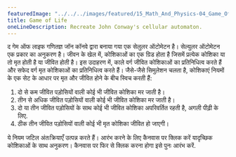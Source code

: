 ```yaml
---
featuredImage: "../../../images/featured/15_Math_And_Physics-04_Game_Of_Life-thumbnail.png"
title: Game of Life
oneLineDescription: Recreate John Conway's cellular automaton.
---
```


द गेम ऑफ लाइफ गणितज्ञ जॉन कॉनवे द्वारा बनाया गया एक सेलुलर ऑटोमेटन है। सेल्युलर ऑटोमेटन एक प्रकार का अनुकरण है। 
जीवन के खेल में, कोशिकाओं का एक ग्रिड होता है जिसमें प्रत्येक कोशिका या तो मृत होती है या जीवित होती है। इस उदाहरण में, 
काले वर्ग जीवित कोशिकाओं का प्रतिनिधित्व करते हैं और सफेद वर्ग मृत कोशिकाओं का प्रतिनिधित्व करते हैं। जैसे-जैसे सिमुलेशन चलता है, 
कोशिकाएं नियमों के एक सेट के आधार पर मृत और जीवित होने के बीच स्विच करती हैं:
<ol>
 <li>दो से कम जीवित पड़ोसियों वाली कोई भी जीवित कोशिका मर जाती है।</li>
 <li>तीन से अधिक जीवित पड़ोसियों वाली कोई भी जीवित कोशिका मर जाती है।</li>
 <li>दो या तीन जीवित पड़ोसियों के साथ कोई भी जीवित कोशिका अपरिवर्तित रहती है,
अगली पीढ़ी के लिए.</li>
 <li>ठीक तीन जीवित पड़ोसियों वाली कोई भी मृत कोशिका जीवित हो जाएगी।</li>
</ol>
ये नियम जटिल अंतःक्रियाएँ उत्पन्न करते हैं। आरंभ करने के लिए कैनवास पर क्लिक करें
यादृच्छिक कोशिकाओं के साथ अनुकरण। कैनवास पर फिर से क्लिक करना होगा
इसे पुनः आरंभ करें.